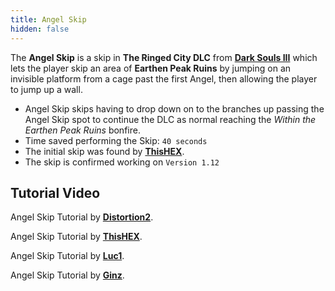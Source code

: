 ```yaml
---
title: Angel Skip
hidden: false
---
```


The **Angel Skip** is a skip in **The Ringed City DLC** from [**Dark Souls III**](/darksouls3) which lets the player skip an area of **Earthen Peak Ruins** by jumping on an invisible platform from a cage past the first Angel, then allowing the player to jump up a wall.

- Angel Skip skips having to drop down on to the branches up passing the Angel Skip spot to continue the DLC as normal reaching the *Within the Earthen Peak Ruins* bonfire.
- Time saved performing the Skip: `40 seconds`
- The initial skip was found by [**ThisHEX**](https://youtube.com/channel/UCgmq4h643S5tc6_qPYdUIgw).
- The skip is confirmed working on `Version 1.12`

## Tutorial Video

Angel Skip Tutorial by [**Distortion2**](https://youtube.com/watch?v=E2zVG3u38HI).

Angel Skip Tutorial by [**ThisHEX**](https://youtube.com/watch?v=KVCGaX-x_QIPYdUIgw).

Angel Skip Tutorial by [**Luc1**](https://youtube.com/watch?v=bLNfib1adIY).

Angel Skip Tutorial by [**Ginz**](https://youtube.com/watch?v=ducUr6e0Xsg).
